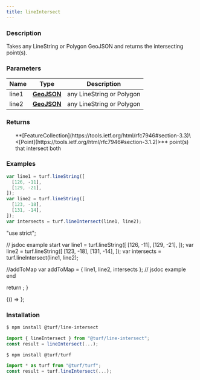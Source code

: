 ```yaml
---
title: lineIntersect
---
```



### Description

Takes any LineString or Polygon GeoJSON and returns the intersecting point(s).

### Parameters

| Name  | Type                                                         | Description               |
| ----- | ------------------------------------------------------------ | ------------------------- |
| line1 | **[GeoJSON](https://tools.ietf.org/html/rfc7946#section-3)** | any LineString or Polygon |
| line2 | **[GeoJSON](https://tools.ietf.org/html/rfc7946#section-3)** | any LineString or Polygon |

### Returns

<ul>
  **[FeatureCollection](https://tools.ietf.org/html/rfc7946#section-3.3)\<[Point](https://tools.ietf.org/html/rfc7946#section-3.1.2)>** point(s) that intersect both

</ul>

### Examples

```javascript
var line1 = turf.lineString([
  [126, -11],
  [129, -21],
]);
var line2 = turf.lineString([
  [123, -18],
  [131, -14],
]);
var intersects = turf.lineIntersect(line1, line2);
```

  "use strict";

  // jsdoc example start
  var line1 = turf.lineString([
    [126, -11],
    [129, -21],
  ]);
  var line2 = turf.lineString([
    [123, -18],
    [131, -14],
  ]);
  var intersects = turf.lineIntersect(line1, line2);

  //addToMap
  var addToMap = { line1, line2, intersects };
  // jsdoc example end

  return <ExampleMap addToMap={addToMap} />;
}

<BrowserOnly>{() => <Map0 />}</BrowserOnly>;

### Installation

```javascript
$ npm install @turf/line-intersect

import { lineIntersect } from "@turf/line-intersect";
const result = lineIntersect(...);
```

```javascript
$ npm install @turf/turf

import * as turf from "@turf/turf";
const result = turf.lineIntersect(...);
```
